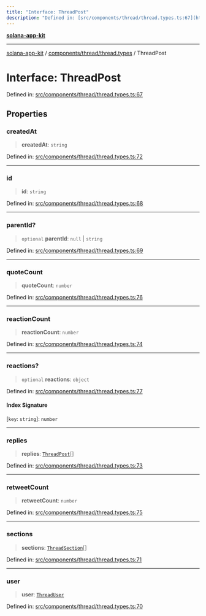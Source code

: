 ```yaml
---
title: "Interface: ThreadPost"
description: "Defined in: [src/components/thread/thread.types.ts:67](https://github.com/SendArcade/solana-social-starter/blob/b27156124ee1831d644b1af765e8d55a2885cd4f/src/components/thread/thread.types.ts#L67)"
---
```


[**solana-app-kit**](../../../../README.mdx)

***

[solana-app-kit](../../../../README.mdx) / [components/thread/thread.types](../README.mdx) / ThreadPost

# Interface: ThreadPost

Defined in: [src/components/thread/thread.types.ts:67](https://github.com/SendArcade/solana-social-starter/blob/b27156124ee1831d644b1af765e8d55a2885cd4f/src/components/thread/thread.types.ts#L67)

## Properties

### createdAt

> **createdAt**: `string`

Defined in: [src/components/thread/thread.types.ts:72](https://github.com/SendArcade/solana-social-starter/blob/b27156124ee1831d644b1af765e8d55a2885cd4f/src/components/thread/thread.types.ts#L72)

***

### id

> **id**: `string`

Defined in: [src/components/thread/thread.types.ts:68](https://github.com/SendArcade/solana-social-starter/blob/b27156124ee1831d644b1af765e8d55a2885cd4f/src/components/thread/thread.types.ts#L68)

***

### parentId?

> `optional` **parentId**: `null` \| `string`

Defined in: [src/components/thread/thread.types.ts:69](https://github.com/SendArcade/solana-social-starter/blob/b27156124ee1831d644b1af765e8d55a2885cd4f/src/components/thread/thread.types.ts#L69)

***

### quoteCount

> **quoteCount**: `number`

Defined in: [src/components/thread/thread.types.ts:76](https://github.com/SendArcade/solana-social-starter/blob/b27156124ee1831d644b1af765e8d55a2885cd4f/src/components/thread/thread.types.ts#L76)

***

### reactionCount

> **reactionCount**: `number`

Defined in: [src/components/thread/thread.types.ts:74](https://github.com/SendArcade/solana-social-starter/blob/b27156124ee1831d644b1af765e8d55a2885cd4f/src/components/thread/thread.types.ts#L74)

***

### reactions?

> `optional` **reactions**: `object`

Defined in: [src/components/thread/thread.types.ts:77](https://github.com/SendArcade/solana-social-starter/blob/b27156124ee1831d644b1af765e8d55a2885cd4f/src/components/thread/thread.types.ts#L77)

#### Index Signature

\[`key`: `string`\]: `number`

***

### replies

> **replies**: [`ThreadPost`](ThreadPost.mdx)[]

Defined in: [src/components/thread/thread.types.ts:73](https://github.com/SendArcade/solana-social-starter/blob/b27156124ee1831d644b1af765e8d55a2885cd4f/src/components/thread/thread.types.ts#L73)

***

### retweetCount

> **retweetCount**: `number`

Defined in: [src/components/thread/thread.types.ts:75](https://github.com/SendArcade/solana-social-starter/blob/b27156124ee1831d644b1af765e8d55a2885cd4f/src/components/thread/thread.types.ts#L75)

***

### sections

> **sections**: [`ThreadSection`](ThreadSection.mdx)[]

Defined in: [src/components/thread/thread.types.ts:71](https://github.com/SendArcade/solana-social-starter/blob/b27156124ee1831d644b1af765e8d55a2885cd4f/src/components/thread/thread.types.ts#L71)

***

### user

> **user**: [`ThreadUser`](ThreadUser.mdx)

Defined in: [src/components/thread/thread.types.ts:70](https://github.com/SendArcade/solana-social-starter/blob/b27156124ee1831d644b1af765e8d55a2885cd4f/src/components/thread/thread.types.ts#L70)
